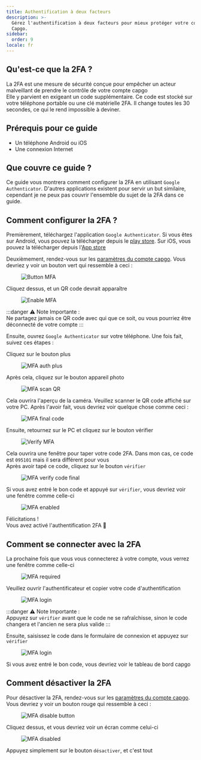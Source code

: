 ```yaml
---
title: Authentification à deux facteurs
description: >-
  Gérez l'authentification à deux facteurs pour mieux protéger votre compte
  Capgo.
sidebar:
  order: 9
locale: fr
---
```


## Qu'est-ce que la 2FA ?

La 2FA est une mesure de sécurité conçue pour empêcher un acteur malveillant de prendre le contrôle de votre compte capgo\
Elle y parvient en exigeant un code supplémentaire. Ce code est stocké sur votre téléphone portable ou une clé matérielle 2FA. Il change toutes les 30 secondes, ce qui le rend impossible à deviner.

## Prérequis pour ce guide
 - Un téléphone Android ou iOS
 - Une connexion Internet

## Que couvre ce guide ?

Ce guide vous montrera comment configurer la 2FA en utilisant `Google Authenticator`. D'autres applications existent pour servir un but similaire, cependant je ne peux pas couvrir l'ensemble du sujet de la 2FA dans ce guide.

## Comment configurer la 2FA ?

Premièrement, téléchargez l'application `Google Authenticator`. Si vous êtes sur Android, vous pouvez la télécharger depuis le [play store](https://playgooglecom/store/apps/details/?id=comgoogleandroidappsauthenticator2). Sur iOS, vous pouvez la télécharger depuis l'[App store](https://appsapplecom/us/app/google-authenticator/id388497605/)

Deuxièmement, rendez-vous sur les [paramètres du compte capgo](https://webcapgo.app/dashboard/settings/account/). Vous devriez y voir un bouton vert qui ressemble à ceci :

<figure><img style="margin-left: auto; margin-right: auto" src="/button-mfa.webp" alt="Button MFA" /><figcaption></figcaption></figure>

Cliquez dessus, et un QR code devrait apparaître

<figure><img style="margin-left: auto; margin-right: auto" src="/enable-mfa.webp" alt="Enable MFA" /><figcaption></figcaption></figure>

:::danger
⚠️ Note Importante : \
Ne partagez jamais ce QR code avec qui que ce soit, ou vous pourriez être déconnecté de votre compte
:::

Ensuite, ouvrez `Google Authenticator` sur votre téléphone. Une fois fait, suivez ces étapes :

Cliquez sur le bouton plus

<figure><img style="margin-left: auto; margin-right: auto" src="/mfa-auth-plus.webp" alt="MFA auth plus" /><figcaption></figcaption></figure>

Après cela, cliquez sur le bouton appareil photo

<figure><img style="margin-left: auto; margin-right: auto" src="/mfa-scan-qr.webp" alt="MFA scan QR" /><figcaption></figcaption></figure>

Cela ouvrira l'aperçu de la caméra. Veuillez scanner le QR code affiché sur votre PC. Après l'avoir fait, vous devriez voir quelque chose comme ceci :

<figure><img style="margin-left: auto; margin-right: auto" src="/mfa-final-code.webp" alt="MFA final code" /><figcaption></figcaption></figure>

Ensuite, retournez sur le PC et cliquez sur le bouton vérifier

<figure><img style="margin-left: auto; margin-right: auto" src="/enable-mfa-verify.webp" alt="Verify MFA" /><figcaption></figcaption></figure>

Cela ouvrira une fenêtre pour taper votre code 2FA. Dans mon cas, ce code est `095101` mais il sera différent pour vous\
Après avoir tapé ce code, cliquez sur le bouton `vérifier`

<figure><img style="margin-left: auto; margin-right: auto" src="/mfa-verify-final-code.webp" alt="MFA verify code final" /><figcaption></figcaption></figure>

Si vous avez entré le bon code et appuyé sur `vérifier`, vous devriez voir une fenêtre comme celle-ci

<figure><img style="margin-left: auto; margin-right: auto" src="/mfa-enabled.webp" alt="MFA enabled" /><figcaption></figcaption></figure>

Félicitations !\
Vous avez activé l'authentification 2FA 🎉

## Comment se connecter avec la 2FA

La prochaine fois que vous vous connecterez à votre compte, vous verrez une fenêtre comme celle-ci
<figure><img style="margin-left: auto; margin-right: auto" src="/mfa-required.webp" alt="MFA required" /><figcaption></figcaption></figure>

Veuillez ouvrir l'authentificateur et copier votre code d'authentification

<figure><img style="margin-left: auto; margin-right: auto" src="/mfa-login.webp" alt="MFA login" /><figcaption></figcaption></figure>

:::danger
⚠️ Note Importante : \
Appuyez sur `vérifier` avant que le code ne se rafraîchisse, sinon le code changera et l'ancien ne sera plus valide
:::

Ensuite, saisissez le code dans le formulaire de connexion et appuyez sur `vérifier`

<figure><img style="margin-left: auto; margin-right: auto" src="/mfa-final-login-verify.webp" alt="MFA login" /><figcaption></figcaption></figure>

Si vous avez entré le bon code, vous devriez voir le tableau de bord capgo

## Comment désactiver la 2FA

Pour désactiver la 2FA, rendez-vous sur les [paramètres du compte capgo](https://webcapgo.app/dashboard/settings/account/). Vous devriez y voir un bouton rouge qui ressemble à ceci :

<figure><img style="margin-left: auto; margin-right: auto" src="/mfa-disable-button.webp" alt="MFA disable button" /><figcaption></figcaption></figure>

Cliquez dessus, et vous devriez voir un écran comme celui-ci

<figure><img style="margin-left: auto; margin-right: auto" src="/mfa-disable-2.webp" alt="MFA disabled" /><figcaption></figcaption></figure>

Appuyez simplement sur le bouton `désactiver`, et c'est tout